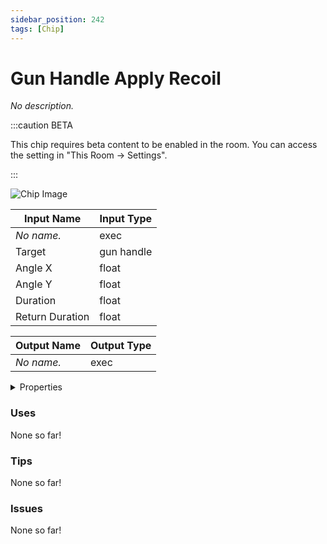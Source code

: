 ```yaml
---
sidebar_position: 242
tags: [Chip]
---
```


# Gun Handle Apply Recoil

*No description.*

:::caution BETA

This chip requires beta content to be enabled in the room. You can access the setting in "This Room -> Settings".

:::

![Chip Image](/svg/dca5d998-4ce5-4121-9915-bc4f54df595d.svg)

| Input Name | Input Type |
|-----------|-----------|
| *No name.* | exec |
| Target | gun handle |
| Angle X | float |
| Angle Y | float |
| Duration | float |
| Return Duration | float |

| Output Name | Output Type |
|-----------|-----------|
| *No name.* | exec |


<details>
  <summary>Properties</summary>
  <div>
    <div>
    <table>
      <thead>
        <tr>
          <th>Is beta required?</th>
          <th>✅</th>
        </tr>
        <tr>
          <th>Is this chip a trolling risk?</th>
          <th>❌</th>
        </tr>
        <tr>
          <th>Chip UUPD</th>
          <th>._uuid</th>
        </tr>
      </thead>
    </table>
    </div>
  </div>
</details>

### Uses

None so far!

### Tips

None so far!

### Issues

None so far!